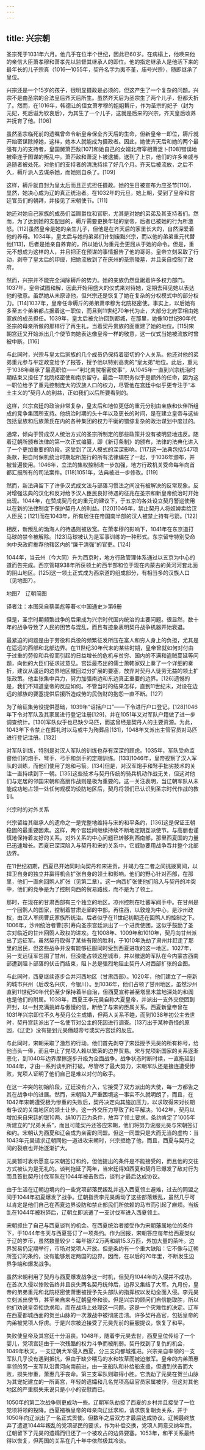 ```yaml
---
---
---
```

title: 兴宗朝
---



圣宗死于1031年六月。他几乎在位半个世纪，因此已60岁。在病榻上，他唤来他的亲信大臣萧孝穆和萧孝先以监督其继承人的即位。他的指定继承人是他活下来的最年长的儿子宗真（1016—1055年，契丹名字为夷不堇，庙号兴宗），随即继承了皇位。

兴宗还是一个15岁的孩子，很明显摄政是必须的，但这产生了一个复杂的问题。兴宗不是由圣宗的合法皇后齐天后所生。虽然齐天后为圣宗生了两个儿子，但都夭折了。然而，在1016年，韩德让的侄女萧孝穆的姐姐耨斤，作为圣宗的妃子（封为元妃，死后谥为钦哀后），为其生了一个儿子，这就是后来的兴宗，齐天皇后收养并抚育了他。[106]

虽然圣宗临死前的遗嘱曾命令新皇帝保全齐天后的生命，但新皇帝一即位，耨斤就开始密谋除掉她，这样，她本人就能成为摄政者。因此，她使齐天后和她的两个最强有力的支持者，皇国舅萧匹敌[107]和她自己的女婿北府宰相萧浞卜[108]错误地被牵连于图谋的叛乱中。萧匹敌和萧浞卜被逮捕，送到了上京，他们的许多亲戚与追随者被处死。对他们的支持者的清洗持续了好几个月。齐天后被流放，之后不久，耨斤派人去谋杀她，而她则自杀了。[109]

这样，耨斤就自封为皇太后而且正式担任摄政。她的生日被宣布为应圣节[110]，显然，她决心成为辽的真正统治者。在1032年的元旦，她上朝，受到了皇帝和宫廷官员们的朝拜，并接见了宋朝使节。[111]

她还对她自己家族的成员们滥赐爵位和官职，尤其是对她的弟弟及其支持者们。然而，为了达到她的支配目的，耨斤需要更换年轻的皇帝，后者已被她的行为所激怒。[112]虽然皇帝是她的亲生儿子，但他是在齐天后的家里长大的，自然深爱着他的养母。1034年，皇太后与她的弟弟们计划废黜兴宗，而以他的弟弟重元代替他[113]，后者是她亲自养育的，所以她认为重元会更屈从于她的命令。但是，重元不想成为这样的人，并且把正在预谋的事情报告了他的哥哥。皇帝立刻采取了行动，剥夺了皇太后的印绶，把她流放到了在庆州的圣宗陵墓，并且亲自控制了政府。

然而，兴宗并不能完全消除耨斤的势力。她的亲族仍然盘踞着许多权力部门。1037年，皇帝试图和解，因此开始用盛大的仪式来对待她，定期去拜见她以表达他的敬意。虽然她从未原谅他，但兴宗还是恢复了她在复杂的分权模式中的部分权力。[114]1037年，皇帝任命耨斤的弟弟萧孝穆为北院枢密使。事实上，以后她有多至五个弟弟都占据着这一职位，而且到11世纪70年代为止，大部分北府宰相由她家族的成员担任。1039年，皇太后被允许回到都城，在那里，她像10世纪80年代圣宗的母亲所做的那样行了再生礼，当着契丹贵族的面重建了她的地位。[115]宋朝宫廷又开始派出几个使节向她表达像皇帝一样的敬意，这一仪式当她被流放时曾被中断。[116]

与此同时，兴宗与皇太后家族的几个成员仍保持着密切的个人关系。他还对他的弟弟重元参与平定政变给予了报答，授予他以特别高贵的“皇太弟”地位。此后，重元于1038年继承了最高职位——“判北南院枢密使事”，从1045年一直到兴宗统治时期结束又担任了北院枢密使和南京留守。最后一项职务似乎是额外的任命，因为这一职位给予了重元控制庞大的汉族人口的权力，尽管他在宫廷中似乎更专注于“本土主义的”契丹人的利益，正如我们以后所要看到的。

这样，兴宗宫廷的政治非常复杂，皇太后和地位更低的重元分别由亲族和伙伴所组成的竞争集团所支持。他统治时期的头十年以及更长的时间，是在建立皇帝与这些包括皇族和后族萧氏在内的各种集团的权力平衡的错综复杂的政治谋划中度过的。

通常，倾向于赞成汉人统治方式的圣宗所制定的那些政策并没有被明显地违反。随着辽朝所颁布法律的第一次正式编纂，即《新订条制》的颁布，法律的法典化进入了一个更加重要的阶段。这受到了汉人模式的深深影响。[117]这一法典包括547项条款，把自阿保机统治时期起所施行的所有法律编在了一起，于1036年颁布，并被普遍使用。1046年，立法的集权控制进一步加强，地方行政机关受命每年向首都汇报所有的司法案件。[118]1051年，法典被进一步修改。[119]

然而，新法典留下了许多汉式成文法与部落习惯法之间没有被解决的反常现象。反对增强法典的汉化和反对给予汉人臣民良好待遇的征兆在圣宗和新皇帝统治时开始出现。1044年，在赞成契丹化的重元的建议下，于五京的各处设立契丹警巡使用以在新的法律制度下保护契丹人的利益。[120]1046年，禁止契丹人将奴婢卖给汉人臣民；[121]而在1043年，所有居住在帝国南半部的汉人被禁止持有弓箭。[122]

相反，新叛乱的渤海人的待遇则被放宽。在萧孝穆的影响下，1041年在东京道打马球的禁令被解除。[123]马球被认为是军事训练的一种形式。东京留守特别受命向中央政府推荐他辖区内的“廉干清强”的官吏。[124]

1044年，当云州（今大同）升为西京时，地方行政管理体系通过以五京为中心的道而告完成。西京管辖938年所获领土的西半部和位于现在内蒙古的黄河河套北面的阴山地区。[125]这一领土正式成为西京道的组成部分，有相当多的汉族人口（见地图7）。



地图7　辽朝简图

译者注：本图采自蔡美彪等著≪中国通史≫第6册

但是，圣宗时期频繁战争的后果成为兴宗时代国内统治的主要问题。很显然，数十年的战争导致了人民的困苦与混乱，而且有迹象表明契丹战争机器开始衰退。

最紧迫的问题是由于劳役和兵役的频繁征发所压在富人和穷人身上的负担，尤其是在遥远的西部和北部边界。在11世纪30年代末的某些时期，皇帝曾就如何对付由于过重的劳役和兵役而引起的日益增长的危机与贫穷、国内的不满和盗贼蔓延等问题，向他的大臣们征求过意见。宫廷最杰出的儒士萧韩家奴上奏了一个详细的奏折，建议从遥远的边界地区撤回过分扩展的要塞，放弃对契丹人徒劳无益的领土扩张政策。他主张集中兵力，努力加强南边和东边真正重要的边界。[126]遗憾的是，我们不知道皇帝的反应如何。不管当时的结果怎样，直到11世纪末，对设在边远的部族的要塞提供后援所造成劳的民伤财的抱怨一直不断。[127]

为了给征集劳役提供基础，1039年“诏括户口”——下令进行户口登记。[128]1046年下令对军队及其家属进行登记注册[129]，并在1051年又对军队户籍做了进一步调查统计。[130]军队似乎也已缺少马匹，而这曾经是契丹人的主要资源。为此，1043年下令禁止在葬礼时以马或牛为殉葬品[131]，1048年又派出主管官员对马匹进行登记注册。[132]

对军队训练，特别是对汉人军队的训练也存有深深的顾虑。1035年，军队受命监督他们的炮手、弩手、弓手和剑手的定期训练。[133]1046年，皇帝视察了汉人军队的训练，而他们使用了炮和弓箭。[134]但是，对汉军炮手和弩手拙劣技术的关注一直持续到下一朝。[135]这些技术与契丹传统的骑兵机动作战无关，但这对他们与定居的邻国宋朝和高丽作战则是极为重要的。这一关注表明，当辽朝军队从未能成功地占领一处任何规模的设防地区后，契丹将领们已认识到圣宗时代作战的教训。





兴宗时的对外关系

兴宗留给其继承人的遗命之一是完整地维持与宋的和平条约，[136]这是保证王朝稳固的最重要因素。这样，两个宫廷间继续持续不断地定期互派使节。与高丽也谨慎地保持着友好的关系。对外关系的中心问题已转移到西南部，那里西夏国的力量已迅速增长。西夏已深深陷入与契丹和宋的关系中，它威胁要用战争吞并整个北部边界。

在11世纪初期，西夏已开始同时向契丹和宋进贡，并竭力在二者之间挑拨离间，以捍卫自身的独立并赢得机会扩张自身的领土和影响。他们的野心针对西部，在那里，他们一直向回鹘人扩张（见第二章）。这一向西扩张使他们陷入与契丹的冲突中，他们的竞争是为了控制向西的贸易路线，而不是为了领土。

那时，在现在的甘肃西部有三个独立的地区。凉州控制在吐蕃军阀手中。在甘州是一个回鹘人的国家，控制着甘肃走廊的中部。再往西，以敦煌为中心，是沙州政权，由汉人军阀曹氏家族所统治。后者似乎在11世纪初期还在回鹘人的控制之下。1006年，沙州统治者曹[宗]寿向圣宗宫廷派出了一个进贡使团，这似乎鼓励了圣宗对临近的甘州回鹘人政权的进攻。在1008年、1009年和1010年，契丹向甘州派出了远征军。虽然契丹取得了某些有限的胜利，于1010年洗劫了肃州并赶走了那里的居民，但这些战争并没有能够征服同时受到西夏进攻的这一地区。1027年，另一支远征军包围了甘州，但没能占领这座城市，并以撤退的军队在今内蒙古西南部遭到阻卜部落的伏击而结束，阻卜总是强烈地阻止契丹人对西部扩张的企图。

与此同时，西夏继续逐步合并河西地区（甘肃西部）。1020年，他们建立了一座新的城市兴州（后改名兴庆，今银川）。到1036年，他们占领了甘州地区，虽然沙州直到11世纪50年代仍至少保持着半自治，但西夏宣称甚至塔里木盆地深处的和阗也是他们的附属。1038年，西夏王李元昊自称大夏皇帝，并派出一支外交使团到开封，以一封充满挑衅与傲慢的信，断绝了与宋的臣属关系。西夏新皇帝曾在1031年兴宗即位不久与契丹公主成婚，但两人关系不睦，而到1038年初公主去世时，契丹宫廷派出了一名使节对公主的死因进行调查。[137]出于某种奇怪的原因，《辽史》没有提到元昊僭越帝号或契丹宫廷的反应。

与此同时，宋朝采取了激烈的行动。他们首先剥夺了宋廷授予元昊的所有称号，给他当头一俸，而且中止了党项人赖以繁荣的边界贸易。宋与党项新国家的关系逐渐恶化，到1040年边界摩擦逐步升级为全面战争。战争状态时断时续，一直拖延到1044年，才由一系列谈判所打破。尽管尽了最大努力，宋朝军队还是接连遭受惨败，党项人证明了他们自己是难以对付的敌手。

在这一冲突的初始阶段，辽廷没有介入，它接受了双方派出的大使，每一方都告之其在战争中的进展。然而，宋朝陷入严重困境这一事实不久就明朗了，而且，在1042年宋朝遭受极为惨重的失败后，契丹决定向其施加压力，以求取得宋对长期有争议的关南地区的领土让步。这一外交压力导致了和平解决。1042年，契丹以增加来自宋廷的银10两、绢10万匹为条件，放弃了领土要求。条约肯定了1005年所建立的“兄弟关系”，而且可能契丹还答应宋朝，他们将努力说服元昊与宋朝签订和约。宋朝认为西夏和辽会成为亲密的同盟。但这一同盟只是大而无当的虚构：当1043年元昊请求辽朝同他一道进攻宋朝时，兴宗拒绝了他，而且，西夏与契丹之间的裂痕也开始逐渐扩大。

元昊暂时表示愿意与宋朝签订和约，但他提出的条件是不能接受的，而且他的交往方式被认为是无礼的。谈判拖延了两年，当宋廷得知西夏和契丹已爆发了敌对行为而且首批契丹讨伐军队在1044年被击败后，谈判才最后达成协议。

由于生活在辽朝边境内的一些党项部落民叛乱并逃入西夏领土避难，过去的同盟之间于1044年初夏爆发了战争。辽朝指责李元昊煽动了这些部落叛乱，虽然几乎可以肯定是他们自己在西夏边界设防和禁止部民们所依赖的马市而引起了麻烦。当叛乱在1044年被粉碎后，辽朝立即派遣了一支讨伐军进入西夏领土。

宋朝抓住了自己与西夏谈判的机会。在西夏统治者接受作为宋朝藩属地位的条件下，于1044年冬天与西夏签订了一项条约。作为回报，宋朝答应每年给西夏类似于辽的岁币，虽然数量较少：每年银7.2万两和绢15.3万匹，外加大量的茶叶。边界贸易仍定期举行，市场对党项人开放。但是条约有一个重大缺陷：它不像与辽朝所签订的条约，没有能够划定两国的边界，因而，在以后的70年里，不断发生边界争端和爆发战争。

虽然宋朝利用了契丹与西夏爆发战争这一时机，但契丹1044年的入侵并不成功。在首次入侵以惨败告终并且丧失两名契丹统帅后，边界又集结了大军。九月份，皇帝的弟弟重元和北院枢密使萧惠被授予先头部队的指挥权以发动全面入侵。李元昊立刻派出使节，甚至亲自来与辽朝皇帝和谈。但是兴宗的顾问们自信能取胜，所以他们劝说皇帝拒绝求和，而在战场上处理这一问题。这是一个灾难性的决定。辽军在西夏都城西面的贺兰山脉的一次激战中被彻底击溃。许多契丹高官，包括皇帝的内弟被党项人俘虏。于是兴宗被迫接受了元昊先前的臣服提议，恢复了和平。

失败使皇帝及其宫廷十分沮丧。1048年，随着李元昊去世，西夏皇位传给了一个婴儿，党项宫廷由于一次残酷的权力斗争而被削弱。契丹找到了复仇的机会，1049年秋天，一支辽朝大军侵入西夏，分三支向都城推进。兴宗亲自率领的一支军队几乎没有遇到抵抗，但由于缺少喂马的水和牧草而被迫撤军。皇帝的内弟萧惠率领的另一支军队沿黄河向南前进，由一支船队和补给船支援，但遭到伏击而大败，损失惨重，萧惠几乎丧命。第三支军队则取得小胜。它洗劫了元昊在贺兰山脉为其宠妃建立的一所离宫，年轻的遗孀和几名党项高级官员家属被俘，但这对其他地区的严重损失来说只是小小的安慰而已。

1050年的第二次战争则更成功一些。辽朝军队劫掠了西夏的乡村并且接受了一位党项将领的投降。西夏襁褓皇帝的母亲向辽廷求和，请求恢复朝贡关系，并于1050年向辽派出了一名正式贡使。但数年之后双方才最后达成协议。辽朝最终放弃了遣返1044年叛乱的党项部民的要求，作为补偿交换，党项人同意交纳年贡。辽朝留下了元昊的遗孀而归还了一个被攻占的边界要塞。1053年，和平关系最终得以恢复，但两国的关系在几十年中依然极其冷淡。